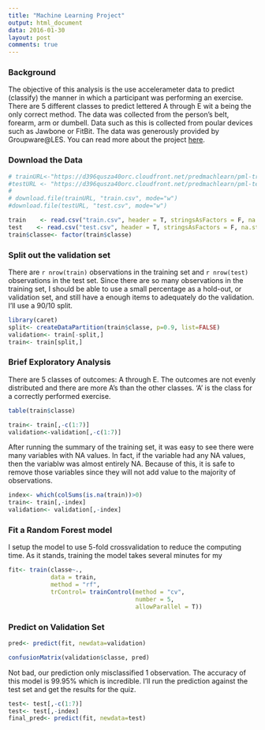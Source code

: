```yaml
---
title: "Machine Learning Project"
output: html_document
data: 2016-01-30
layout: post
comments: true
---
```


### Background  

The objective of this analysis is the use accelerameter data to predict (classify) the manner in which a participant was performing an exercise.  There are 5 different classes to predict lettered A through E wit a being the only correct method. The data was collected from the person's belt, forearm, arm or dumbell. Data such as this is collected from poular devices such as Jawbone or FitBit.  The data was generously provided by Groupware@LES. You can read more about the project [here](http://groupware.les.inf.puc-rio.br/har). 

### Download the Data  
```r
# trainURL<-"https://d396qusza40orc.cloudfront.net/predmachlearn/pml-training.csv"
#testURL <- "https://d396qusza40orc.cloudfront.net/predmachlearn/pml-testing.csv"
# 
# download.file(trainURL, "train.csv", mode="w")
#download.file(testURL, "test.csv", mode="w")

train    <- read.csv("train.csv", header = T, stringsAsFactors = F, na.strings = c("","NA"))
test    <- read.csv("test.csv", header = T, stringsAsFactors = F, na.strings = "NA")
train$classe<- factor(train$classe)
```

### Split out the validation set  
There are `r nrow(train)` observations in the training set and `r nrow(test)` observations in the test set. Since there are so many observations in the training set, I should be able to use a small percentage as a hold-out, or validation set, and still have a enough items to adequately do the validation.  I'll use a 90/10 split. 

```r
library(caret)
split<- createDataPartition(train$classe, p=0.9, list=FALSE)
validation<- train[-split,]
train<- train[split,]
```

### Brief Exploratory Analysis  
There are 5 classes of outcomes: A through E. The outcomes are not evenly distributed and there are more A's than the other classes. 'A' is the class for a correctly performed exercise. 

```r
table(train$classe)
```

```r
train<- train[,-c(1:7)]
validation<-validation[,-c(1:7)]
```
After running the summary of the training set, it was easy to see there were many variables with NA values. In fact, if the variable had any NA values, then the variablw was almost entirely NA.  Because of this, it is safe to remove those variables since they will not add value to the majority of observations. 

```r
index<- which(colSums(is.na(train))>0)
train<- train[,-index]
validation<- validation[,-index]
```

### Fit a Random Forest model
I setup the model to use 5-fold crossvalidation to reduce the computing time.  As it stands, training the model takes several minutes for my 
```r
fit<- train(classe~., 
            data = train, 
            method = "rf", 
            trControl= trainControl(method = "cv", 
                                    number = 5,
                                    allowParallel = T))
```
### Predict on Validation Set
```r
pred<- predict(fit, newdata=validation)

confusionMatrix(validation$classe, pred)
```
Not bad, our prediction only misclassified 1 observation. The accuracy of this model is 99.95% which is incredible. I'll run the prediction against the test set and get the results for the quiz.  

```r
test<- test[,-c(1:7)]
test<- test[,-index]
final_pred<- predict(fit, newdata=test)
```


